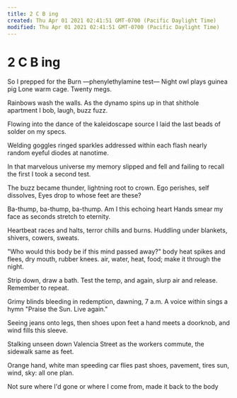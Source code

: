 ```yaml
---
title: 2 C B ing
created: Thu Apr 01 2021 02:41:51 GMT-0700 (Pacific Daylight Time)
modified: Thu Apr 01 2021 02:41:51 GMT-0700 (Pacific Daylight Time)
---
```

# 2 C B ing

So I prepped for the Burn
—phenylethylamine test—
Night owl plays guinea pig
Lone warm cage. Twenty megs.

Rainbows wash the walls.
As the dynamo spins up
in that shithole apartment
I bob, laugh, buzz fuzz.

Flowing into the dance
of the kaleidoscape source
I laid the last beads
of solder on my specs.

Welding goggles ringed
sparkles addressed within
each flash nearly random
eyeful diodes at nanotime.

In that marvelous universe
my memory slipped and fell
and failing to recall the first
I took a second test.

The buzz became thunder,
lightning root to crown.
Ego perishes, self dissolves,
Eyes drop to whose feet are these?

Ba-thump, ba-thump, ba-thump.
Am I this echoing heart
Hands smear my face as
seconds stretch to eternity.

Heartbeat races and halts,
terror chills and burns.
Huddling under blankets,
shivers, cowers, sweats.

"Who would this body be
if this mind passed away?"
body heat spikes and flees,
dry mouth, rubber knees.
air, water, heat, food;
make it through the night.

Strip down, draw a bath.
Test the temp, and again,
slurp air and release.
Remember to repeat.

Grimy blinds bleeding in
redemption, dawning, 7 a.m.
A voice within sings a hymn
"Praise the Sun. Live again."

Seeing jeans onto legs,
then shoes upon feet
a hand meets a doorknob,
and wind fills this sleeve.

Stalking unseen
down Valencia Street
as the workers commute,
the sidewalk same as feet.

Orange hand, white man
speeding car flies past
shoes, pavement, tires
sun, wind, sky: all one plan.

Not sure where I'd gone
or where I come from,
made it back to the body